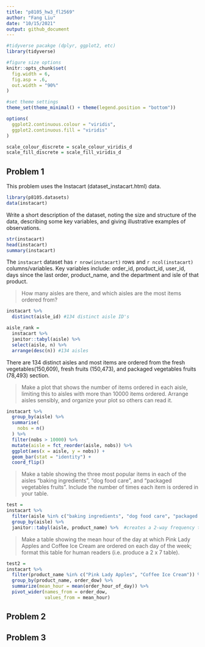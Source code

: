 ```yaml
---
title: "p8105_hw3_fl2569"
author: "Fang Liu"
date: "10/15/2021"
output: github_document
---
```


```r
#tidyverse pacakge (dplyr, ggplot2, etc)
library(tidyverse)

#figure size options
knitr::opts_chunk$set(
  fig.width = 6,
  fig.asp = .6,
  out.width = "90%"
)

#set theme settings
theme_set(theme_minimal() + theme(legend.position = "bottom"))

options(
  ggplot2.continuous.colour = "viridis",
  ggplot2.continuous.fill = "viridis"
)

scale_colour_discrete = scale_colour_viridis_d
scale_fill_discrete = scale_fill_viridis_d
```

## Problem 1
This problem uses the Instacart (dataset_instacart.html) data. 

```r
library(p8105.datasets)
data(instacart)
```

Write a short description of the dataset, noting the size and structure of the data, describing some key variables, and giving illustrative examples of observations. 
```r
str(instacart)
head(instacart)
summary(instacart)
```
The `instacart` dataset has `r nrow(instacart)` rows and `r ncol(instacart)` columns/variables. Key variables include: order_id, product_id, user_id, days since the last order, product_name, and the department and isle of that product. 

> How many aisles are there, and which aisles are the most items ordered from?

```r
instacart %>% 
  distinct(aisle_id) #134 distinct aisle ID's 

aisle_rank =
  instacart %>% 
  janitor::tabyl(aisle) %>% 
  select(aisle, n) %>% 
  arrange(desc(n)) #134 aisles 
```
There are 134 distinct aisles and most items are ordered from the fresh vegetables(150,609), fresh fruits (150,473), and packaged vegetables fruits (78,493) section. 


> Make a plot that shows the number of items ordered in each aisle, limiting this to aisles with more than 10000 items ordered. Arrange aisles sensibly, and organize your plot so others can read it.

```r
instacart %>% 
  group_by(aisle) %>% 
  summarise(
    nobs = n()
  ) %>% 
  filter(nobs > 10000) %>% 
  mutate(aisle = fct_reorder(aisle, nobs)) %>% 
  ggplot(aes(x = aisle, y = nobs)) +
  geom_bar(stat = "identity") + 
  coord_flip() 
```

> Make a table showing the three most popular items in each of the aisles “baking ingredients”, “dog food care”, and “packaged vegetables fruits”. Include the number of times each item is ordered in your table.

```r

test =
instacart %>% 
  filter(aisle %in% c("baking ingredients", "dog food care", "packaged vegetables fruits")) %>% 
  group_by(aisle) %>% 
  janitor::tabyl(aisle, product_name) %>%  #creates a 2-way frequency table 

```


> Make a table showing the mean hour of the day at which Pink Lady Apples and Coffee Ice Cream are ordered on each day of the week; format this table for human readers (i.e. produce a 2 x 7 table).

```r
test2 =
instacart %>% 
  filter(product_name %in% c("Pink Lady Apples", "Coffee Ice Cream")) %>% 
  group_by(product_name, order_dow) %>% 
  summarize(mean_hour = mean(order_hour_of_day)) %>% 
  pivot_wider(names_from = order_dow,
              values_from = mean_hour)
```


## Problem 2

## Problem 3
